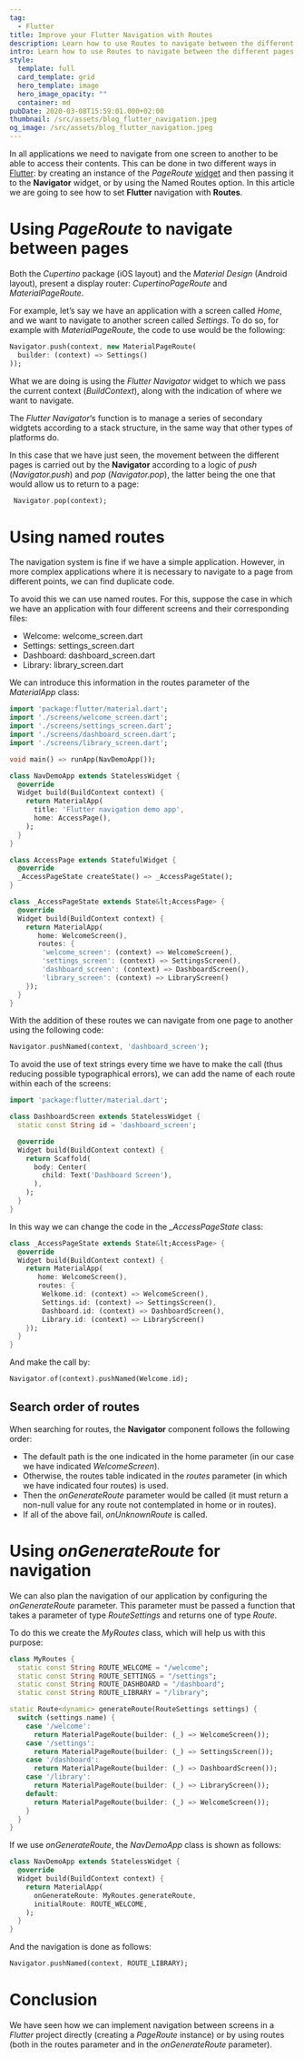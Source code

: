 ```yaml
---
tag:
  - Flutter
title: Improve your Flutter Navigation with Routes
description: Learn how to use Routes to navigate between the different pages that make up an application developed with Flutter.
intro: Learn how to use Routes to navigate between the different pages.
style:
  template: full
  card_template: grid
  hero_template: image
  hero_image_opacity: ""
  container: md
pubDate: 2020-03-08T15:59:01.000+02:00
thumbnail: /src/assets/blog_flutter_navigation.jpeg
og_image: /src/assets/blog_flutter_navigation.jpeg
---
```


In all applications we need to navigate from one screen to another to be able to access their contents. This can be done in two different ways in [Flutter](https://raulferrer.dev/blog/learn_programming_with_flutter/): by creating an instance of the *PageRoute* [widget](https://raulferrer.dev/blog/learn_how_build_widgets_flutter/) and then passing it to the **Navigator** widget, or by using the Named Routes option. In this article we are going to see how to set **Flutter** navigation with **Routes**.



# Using *PageRoute* to navigate between pages

Both the *Cupertino* package (iOS layout) and the *Material Design* (Android layout), present a display router: *CupertinoPageRoute* and *MaterialPageRoute*.

For example, let’s say we have an application with a screen called *Home*, and we want to navigate to another screen called *Settings*. To do so, for example with *MaterialPageRoute*, the code to use would be the following:

```dart
Navigator.push(context, new MaterialPageRoute(
  builder: (context) => Settings()
));
```

What we are doing is using the *Flutter Navigator* widget to which we pass the current context (*BuildContext*), along with the indication of where we want to navigate.

The *Flutter Navigator*‘s function is to manage a series of secondary widgtets according to a stack structure, in the same way that other types of platforms do.

In this case that we have just seen, the movement between the different pages is carried out by the **Navigator** according to a logic of *push* (*Navigator.push*) and *pop* (*Navigator.pop*), the latter being the one that would allow us to return to a page:

```dart
 Navigator.pop(context);
```

# Using named routes

The navigation system is fine if we have a simple application. However, in more complex applications where it is necessary to navigate to a page from different points, we can find duplicate code.

To avoid this we can use named routes. For this, suppose the case in which we have an application with four different screens and their corresponding files:

* Welcome: welcome_screen.dart
* Settings: settings_screen.dart
* Dashboard: dashboard_screen.dart
* Library: library_screen.dart

We can introduce this information in the routes parameter of the *MaterialApp* class:

```dart
import 'package:flutter/material.dart';
import './screens/welcome_screen.dart';
import './screens/settings_screen.dart';
import './screens/dashboard_screen.dart';
import './screens/library_screen.dart';

void main() => runApp(NavDemoApp());

class NavDemoApp extends StatelessWidget {
  @override
  Widget build(BuildContext context) {
    return MaterialApp(
      title: 'Flutter navigation demo app',
      home: AccessPage(),
    );
  }
}

class AccessPage extends StatefulWidget {
  @override
  _AccessPageState createState() => _AccessPageState();
}

class _AccessPageState extends State&lt;AccessPage> {
  @override
  Widget build(BuildContext context) {
    return MaterialApp(
       home: WelcomeScreen(),
       routes: {
        'welcome_screen': (context) => WelcomeScreen(),
        'settings_screen': (context) => SettingsScreen(),
        'dashboard_screen': (context) => DashboardScreen(),
        'library_screen': (context) => LibraryScreen()
    });
  }
}
```

With the addition of these routes we can navigate from one page to another using the following code:

```dart
Navigator.pushNamed(context, 'dashboard_screen');
```


To avoid the use of text strings every time we have to make the call (thus reducing possible typographical errors), we can add the name of each route within each of the screens:

```dart
import 'package:flutter/material.dart';

class DashboardScreen extends StatelessWidget {
  static const String id = 'dashboard_screen';

  @override
  Widget build(BuildContext context) {
    return Scaffold(
      body: Center(
        child: Text('Dashboard Screen'),
      ),
    );
  }
}
```


In this way we can change the code in the *_AccessPageState* class:

```dart
class _AccessPageState extends State&lt;AccessPage> {
  @override
  Widget build(BuildContext context) {
    return MaterialApp(
       home: WelcomeScreen(),
       routes: {
        Welkome.id: (context) => WelcomeScreen(),
        Settings.id: (context) => SettingsScreen(),
        Dashboard.id: (context) => DashboardScreen(),
        Library.id: (context) => LibraryScreen()
    });
  }
}
```


And make the call by:

```dart
Navigator.of(context).pushNamed(Welcome.id);
```

## Search order of routes

When searching for routes, the **Navigator** component follows the following order:

* The default path is the one indicated in the home parameter (in our case we have indicated *WelcomeScreen*).
* Otherwise, the routes table indicated in the *routes* parameter (in which we have indicated four routes) is used.
* Then the *onGenerateRoute* parameter would be called (it must return a non-null value for any route not contemplated in home or in routes).
* If all of the above fail, *onUnknownRoute* is called.

# Using *onGenerateRoute* for navigation

We can also plan the navigation of our application by configuring the *onGenerateRoute* parameter. This parameter must be passed a function that takes a parameter of type *RouteSettings* and returns one of type *Route*.

To do this we create the *MyRoutes* class, which will help us with this purpose:

```dart
class MyRoutes {
  static const String ROUTE_WELCOME = "/welcome";
  static const String ROUTE_SETTINGS = "/settings";
  static const String ROUTE_DASHBOARD = "/dashboard";
  static const String ROUTE_LIBRARY = "/library";

static Route<dynamic> generateRoute(RouteSettings settings) {
  switch (settings.name) {
    case '/welcome':
      return MaterialPageRoute(builder: (_) => WelcomeScreen());
    case '/settings':
      return MaterialPageRoute(builder: (_) => SettingsScreen());
    case '/dashboard':
      return MaterialPageRoute(builder: (_) => DashboardScreen());
    case '/library':
      return MaterialPageRoute(builder: (_) => LibraryScreen());
    default:
      return MaterialPageRoute(builder: (_) => WelcomeScreen());
    }
  }
}
```


If we use *onGenerateRoute*, the *NavDemoApp* class is shown as follows:

```dart
class NavDemoApp extends StatelessWidget {
  @override
  Widget build(BuildContext context) {
    return MaterialApp(
      onGenerateRoute: MyRoutes.generateRoute,
      initialRoute: ROUTE_WELCOME,
    );
  }
}
```


And the navigation is done as follows:

```dart
Navigator.pushNamed(context, ROUTE_LIBRARY);
```


# Conclusion

We have seen how we can implement navigation between screens in a *Flutter* project directly (creating a *PageRoute* instance) or by using routes (both in the routes parameter and in the *onGenerateRoute* parameter).
